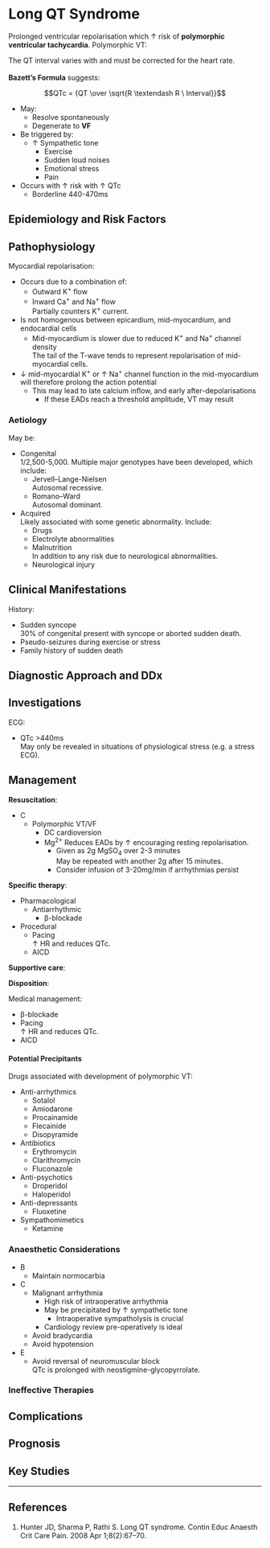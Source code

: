 # Long QT Syndrome


Prolonged ventricular repolarisation which ↑ risk of **polymorphic ventricular tachycardia**. Polymorphic VT:

:::column-margin
The QT interval varies with and must be corrected for the heart rate.\
\
**Bazett's Formula** suggests:

$$QTc = {QT \over \sqrt{R \textendash R \ Interval}}$$
:::

* May:
	* Resolve spontaneously
	* Degenerate to **VF**
* Be triggered by:
	* ↑ Sympathetic tone
		* Exercise
		* Sudden loud noises
		* Emotional stress
		* Pain
* Occurs with ↑ risk with ↑ QTc\
	* Borderline 440-470ms

## Epidemiology and Risk Factors

## Pathophysiology

Myocardial repolarisation:

* Occurs due to a combination of:
	* Outward K^+^ flow
	* Inward Ca^+^ and Na^+^ flow  
	Partially counters K^+^ current.
* Is not homogenous between epicardium, mid-myocardium, and endocardial cells
	* Mid-myocardium is slower due to reduced K^+^ and Na^+^ channel density  
	The tail of the T-wave tends to represent repolarisation of mid-myocardial cells.
* ↓ mid-myocardial K^+^ or ↑ Na^+^ channel function in the mid-myocardium will therefore prolong the action potential
	* This may lead to late calcium inflow, and early after-depolarisations
		* If these EADs reach a threshold amplitude, VT may result

### Aetiology

May be:

* Congenital  
1/2,500-5,000. Multiple major genotypes have been developed, which include:
	* Jervell–Lange-Nielsen  
	Autosomal recessive.
	* Romano–Ward  
	Autosomal dominant.
* Acquired  
Likely associated with some genetic abnormality. Include:
	* Drugs
	* Electrolyte abnormalities
	* Malnutrition  
	In addition to any risk due to neurological abnormalities.
	* Neurological injury

## Clinical Manifestations

History:

* Sudden syncope\
30% of congenital present with syncope or aborted sudden death.
* Pseudo-seizures during exercise or stress
* Family history of sudden death

## Diagnostic Approach and DDx

## Investigations

ECG:

* QTc >440ms  
May only be revealed in situations of physiological stress (e.g. a stress ECG).

## Management


**Resuscitation**:\

* C
	* Polymorphic VT/VF
		* DC cardioversion
		* Mg^2+^
		Reduces EADs by ↑ encouraging resting repolarisation.
			* Given as 2g MgSO~4~ over 2-3 minutes  
			May be repeated with another 2g after 15 minutes.
			* Consider infusion of 3-20mg/min if arrhythmias persist

**Specific therapy**:

* Pharmacological
	* Antiarrhythmic
		* β-blockade
* Procedural
	* Pacing  
	↑ HR and reduces QTc.
	* AICD

**Supportive care**:

**Disposition**:


Medical management:

* β-blockade
* Pacing  
↑ HR and reduces QTc.
* AICD

#### Potential Precipitants

Drugs associated with development of polymorphic VT:

* Anti-arrhythmics
	* Sotalol
	* Amiodarone
	* Procainamide
	* Flecainide
	* Disopyramide
* Antibiotics
	* Erythromycin
	* Clarithromycin
	* Fluconazole
* Anti-psychotics
	* Droperidol
	* Haloperidol
* Anti-depressants
	* Fluoxetine
* Sympathomimetics
	* Ketamine

### Anaesthetic Considerations

* B
	* Maintain normocarbia
* C
	* Malignant arrhythmia
		* High risk of intraoperative arrhythmia
		* May be precipitated by ↑ sympathetic tone
			* Intraoperative sympatholysis is crucial
		* Cardiology review pre-operatively is ideal
	* Avoid bradycardia
	* Avoid hypotension
* E
	* Avoid reversal of neuromuscular block  
	QTc is prolonged with neostigmine-glycopyrrolate.

### Ineffective Therapies

## Complications

## Prognosis

## Key Studies


---

## References

1. Hunter JD, Sharma P, Rathi S. Long QT syndrome. Contin Educ Anaesth Crit Care Pain. 2008 Apr 1;8(2):67–70. 
